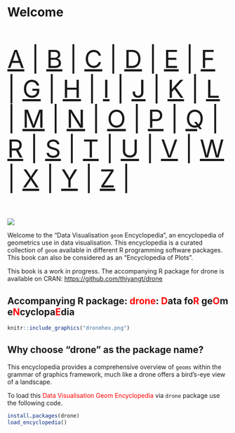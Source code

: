 # Welcome {.unnumbered}



::: {style="font-size: 400%;"}

[A](#sec-a) | [B](#sec-b) | [C](#sec-c) | [D](#sec-d) | [E](#sec-e) | [F](#sec-f) | [G](#sec-g) | [H](#sec-h) | [I](#sec-i) | [J](#sec-j) | [K](#sec-k) | [L](#sec-l) | [M](#sec-m) | [N](#sec-n) | [O](#sec-o) | [ P](#sec-p) | [Q](#sec-q) | [R](#sec-r) | [S](#sec-s) | [T](#sec-t) | [U](#sec-u) | [V](#sec-v) | [W](#sec-w) | [X](#sec-x) | [Y](#sec-y) | [Z](#sec-z) |

:::

![](cover/cover.labels.png)

Welcome to the "Data Visualisation `geom` Encyclopedia", an encyclopedia of geometrics use in data visualisation.  This encyclopedia is a curated collection of `geom` available in different R programming software packages. This book can also be considered as an "Encyclopedia of Plots". 




This book is a work in progress. The accompanying R package for drone is available on CRAN: [https://github.com/thiyangt/drone](https://github.com/thiyangt/drone)

## Accompanying R package: <span style='color:red;'>drone</span>: <span style='color:red;'>D</span>ata fo<span style='color:red;'>R</span> ge<span style='color:red;'>O</span>m e<span style='color:red;'>N</span>cyclopa<span style='color:red;'>E</span>dia

```r
knitr::include_graphics("dronehex.png")
```

## Why choose "drone" as the package name? 

This encyclopedia provides a comprehensive overview of `geoms` within the grammar of graphics framework, much like a drone offers a bird's-eye view of a landscape.



To load this <span style='color:red;'>Data Visualisation Geom Encyclopedia</span> via `drone` package use the following code.

```r
install.packages(drone)
load_encyclopedia()
```